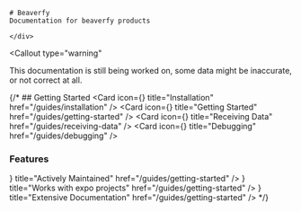 
<div className="flexRow">
    <BrandIcon className="flexRowImage" size={100}/>
    <div>

    # Beaverfy
    Documentation for beaverfy products

    </div>
</div>

<Callout
  type="warning"
>
  This documentation is still being worked on, some data might be inaccurate, or not correct at all.
</Callout>

{/* ## Getting Started
<Cards>
    <Card
    icon={<Icon name="download" />}
    title="Installation"
    href="/guides/installation"
  />
      <Card
    icon={<Icon name="flag" />}
    title="Getting Started"
    href="/guides/getting-started"
  />
    <Card
    icon={<Icon name="sensors" />}
    title="Receiving Data"
    href="/guides/receiving-data"
  />
  <Card
    icon={<Icon name="pest_control" />}
    title="Debugging"
    href="/guides/debugging"
  />
</Cards>

### Features
<Cards>
<Card
    icon={<Icon name="construction" />}
    title="Actively Maintained"
    href="/guides/getting-started"
  />
  <Card
    icon={<Icon name="precision_manufacturing" />}
    title="Works with expo projects"
    href="/guides/getting-started"
  />
  <Card
    icon={<Icon name="school" />}
    title="Extensive Documentation"
    href="/guides/getting-started"
  />
</Cards> */}
